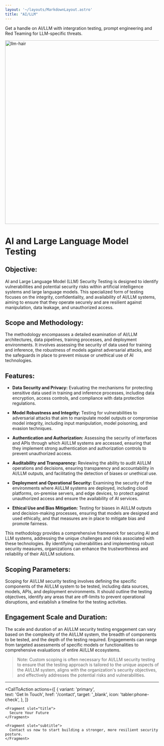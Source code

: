 ```yaml
---
layout: '~/layouts/MarkdownLayout.astro'
title: "AI/LLM"
---
```

Get a handle on AI/LLM with intergration testing, prompt engineering and Red Teaming for LLM-specific threats. 

<img src="/assets/images/llm-hair.webp" alt="llm-hair" width="600" />


# AI and Large Language Model Testing
## Objective:
AI and Large Language Model (LLM) Security Testing is designed to identify vulnerabilities and potential security risks within artificial intelligence systems and large language models. This specialized form of testing focuses on the integrity, confidentiality, and availability of AI/LLM systems, aiming to ensure that they operate securely and are resilient against manipulation, data leakage, and unauthorized access.

## Scope and Methodology:
The methodology encompasses a detailed examination of AI/LLM architectures, data pipelines, training processes, and deployment environments. It involves assessing the security of data used for training and inference, the robustness of models against adversarial attacks, and the safeguards in place to prevent misuse or unethical use of AI technologies.

## Features:

- **Data Security and Privacy:** Evaluating the mechanisms for protecting sensitive data used in training and inference processes, including data encryption, access controls, and compliance with data protection regulations.

- **Model Robustness and Integrity:** Testing for vulnerabilities to adversarial attacks that aim to manipulate model outputs or compromise model integrity, including input manipulation, model poisoning, and evasion techniques.

- **Authentication and Authorization:** Assessing the security of interfaces and APIs through which AI/LLM systems are accessed, ensuring that they implement strong authentication and authorization controls to prevent unauthorized access.

- **Auditability and Transparency:** Reviewing the ability to audit AI/LLM operations and decisions, ensuring transparency and accountability in AI/LLM outputs, and facilitating the detection of biases or unethical use.

- **Deployment and Operational Security:** Examining the security of the environments where AI/LLM systems are deployed, including cloud platforms, on-premise servers, and edge devices, to protect against unauthorized access and ensure the availability of AI services.

- **Ethical Use and Bias Mitigation:** Testing for biases in AI/LLM outputs and decision-making processes, ensuring that models are designed and used ethically, and that measures are in place to mitigate bias and promote fairness.

This methodology provides a comprehensive framework for securing AI and LLM systems, addressing the unique challenges and risks associated with these technologies. By identifying vulnerabilities and implementing robust security measures, organizations can enhance the trustworthiness and reliability of their AI/LLM solutions.

## Scoping Parameters:
Scoping for AI/LLM security testing involves defining the specific components of the AI/LLM system to be tested, including data sources, models, APIs, and deployment environments. It should outline the testing objectives, identify any areas that are off-limits to prevent operational disruptions, and establish a timeline for the testing activities.

## Engagement Scale and Duration:
The scale and duration of an AI/LLM security testing engagement can vary based on the complexity of the AI/LLM system, the breadth of components to be tested, and the depth of the testing required. Engagements can range from targeted assessments of specific models or functionalities to comprehensive evaluations of entire AI/LLM ecosystems.

> Note: Custom scoping is often necessary for AI/LLM security testing to ensure that the testing approach is tailored to the unique aspects of the AI/LLM system, aligns with the organization's security objectives, and effectively addresses the potential risks and vulnerabilities.

---

  
  <CallToAction
    actions={[
      {
        variant: 'primary',  
        text: 'Get In Touch',
        href: '/contact',
        target: '_blank',
        icon: 'tabler:phone-check',
      },
    ]}  
  >
    <Fragment slot="title">
      Secure Your Future
    </Fragment>
    
    <Fragment slot="subtitle">
      Contact us now to start building a stronger, more resilient security posture.
    </Fragment>  
  </CallToAction>
